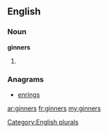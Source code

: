 ==English==

===Noun===
'''ginners'''

# {{plural of|[[ginner]]}}

===Anagrams===
* [[enrings#English|enrings]]

[[Category:English plurals]]

[[ar:ginners]]
[[fr:ginners]]
[[my:ginners]]